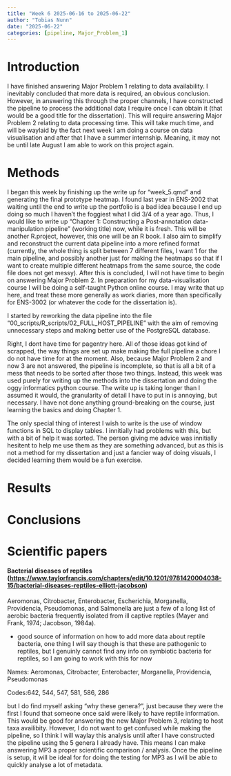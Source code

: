 ```yaml
---
title: "Week 6 2025-06-16 to 2025-06-22"
author: "Tobias Nunn"
date: "2025-06-22"
categories: [pipeline, Major_Problem_1]
---
```


# Introduction {#seq-week6}

I have finished answering Major Problem 1 relating to data availability. I inevitably concluded that more data is required, an obvious conclusion. However, in answering this through the proper channels, I have constructed the pipeline to process the additional data I require once I can obtain it (that would be a good title for the dissertation). This will require answering Major Problem 2 relating to data processing time. This will take much time, and will be waylaid by the fact next week I am doing a course on data visualisation and after that I have a summer internship. Meaning, it may not be until late August I am able to work on this project again.

# Methods

I began this week by finishing up the write up for "week_5.qmd" and generating the final prototype heatmap. I found last year in ENS-2002 that waiting until the end to write up the portfolio is a bad idea because I end up doing so much I haven't the foggiest what I did 3/4 of a year ago. Thus, I would like to write up "Chapter 1: Constructing a Post-annotation data-manipulation pipeline" (working title) now, while it is fresh. This will be another R.project, however, this one will be an R book. I also aim to simplify and reconstruct the current data pipeline into a more refined format (currently, the whole thing is split between 7 different files, I want 1 for the main pipeline, and possibly another just for making the heatmaps so that if I want to create multiple different heatmaps from the same source, the code file does not get messy). After this is concluded, I will not have time to begin on answering Major Problem 2. In preparation for my data-visualisation course I will be doing a self-taught Python online course. I may write that up here, and treat these more generally as work diaries, more than specifically for ENS-3002 (or whatever the code for the dissertation is).

I started by reworking the data pipeline into the file "00_scripts/R_scripts/02_FULL_HOST_PIPELINE" with the aim of removing unnecessary steps and making better use of the PostgreSQL database.

Right, I dont have time for pagentry here. All of those ideas got kind of scrapped, the way things are set up make making the full pipeline a chore I do not have time for at the moment. Also, because Major Problem 2 and now 3 are not answered, the pipeline is incomplete, so that is all a bit of a mess that needs to be sorted after those two things. Instead, this week was used purely for writing up the methods into the dissertation and doing the oggy informatics python course. The write up is taking longer than I assumed it would, the granularity of detail I have to put in is annoying, but necessary. I have not done anything ground-breaking on the course, just learning the basics and doing Chapter 1.

The only special thing of interest I wish to write is the use of window functions in SQL to display tables. I innitially had problems with this, but with a bit of help it was sorted. The person giving me advice was innitially hesitent to help me use them as they are something advanced, but as this is not a method for my dissertation and just a fancier way of doing visuals, I decided learning them would be a fun exercise.

# Results {#sec-week6_results}

# Conclusions

# Scientific papers

#### Bacterial diseases of reptiles (<https://www.taylorfrancis.com/chapters/edit/10.1201/9781420004038-15/bacterial-diseases-reptiles-elliott-jacobson>)

Aeromonas, Citrobacter, Enterobacter, Escherichia, Morganella, Providencia, Pseudomonas, and Salmonella are just a few of a long list of aerobic bacteria frequently isolated from ill captive reptiles (Mayer and Frank, 1974; Jacobson, 1984a).

-   good source of information on how to add more data about reptile bacteria, one thing I will say though is that these are pathogenic to reptiles, but I genuinly cannot find any info on symbiotic bacteria for reptiles, so I am going to work with this for now

Names: Aeromonas, Citrobacter, Enterobacter, Morganella, Providencia, Pseudomonas

Codes:642, 544, 547, 581, 586, 286

but I do find myself asking "why these genera?", just because they were the first I found that someone once said were likely to have reptile information. This would be good for answering the new Major Problem 3, relating to host taxa availibity. However, I do not want to get confused while making the pipeline, so I think I will waylay this analysis until after I have constructed the pipeline using the 5 genera I already have. This means I can make answering MP3 a proper scientific comparison / analysis. Once the pipeline is setup, it will be ideal for for doing the testing for MP3 as I will be able to quickly analyse a lot of metadata.
